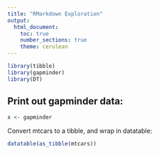 ```yaml
---
title: "RMarkdown Exploration"
output: 
  html_document:
    toc: true
    number_sections: true
    theme: cerulean
---
```


```r
library(tibble)
library(gapminder)
library(DT)
```


## Print out gapminder data:

```r
x <- gapminder
```

<!--This is a comment-->

Convert mtcars to a tibble, and wrap in datatable:

```r
datatable(as_tibble(mtcars))
```

